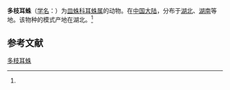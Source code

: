 {{Speciesbox
| name = 多枝耳蛛
| status = 
| status_system = 
| image = 
| genus = Arcuphantes
| species = ramosus
| authority = (Li et Zhu, 1987)<ref name='id13194'>{{cite web| url =http://www.bioinfo.cn/db05/BjdwSpecies.php?action=view&id=13194| title =多枝耳蛛| work =《中国动物物种编目数据库》| publisher =中国科学院微生物研究所| author =中国科学院动物研究所| accessdate =2009-04-28| deadurl =yes| archiveurl =https://web.archive.org/web/20160305060546/http://www.bioinfo.cn/db05/BjdwSpecies.php?action=view&id=13194| archivedate =2016-03-05}}</ref>
}}

'''多枝耳蛛'''（[[学名|学名]]：{{lang|la|''Arcuphantes ramosus''}}）为[[皿蛛科|皿蛛科]][[耳蛛属|耳蛛属]]的动物。在[[中国大陆|中国大陆]]，分布于[[湖北|湖北]]、[[湖南|湖南]]等地。该物种的模式产地在湖北。<ref name='id13194'/>

== 参考文献 ==
{{reflist}}

{{Wikispecies|Arcuphantes ramosus}}

[[Category:耳蛛属|多枝耳蛛]]


{{蜘蛛小作品}}